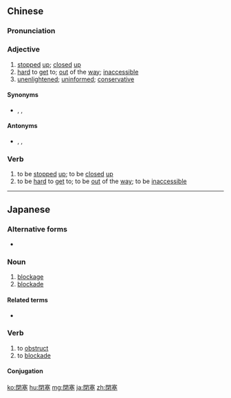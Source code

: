 {{also|闭塞}}
==Chinese==
{{zh-forms|s=闭塞}}

===Pronunciation===
{{zh-pron
|m=bìsè
|c=bai3 sak1
|ma=Zh-bìsè.ogg
|cat=a,v
}}

===Adjective===
{{zh-adj}}

# [[stopped]] [[up]]; [[closed]] [[up]]
# [[hard]] to [[get]] to; [[out]] of the [[way]]; [[inaccessible]]
# [[unenlightened]]; [[uninformed]]; [[conservative]]

====Synonyms====
* {{sense|unenlightened}} {{zh-l|保守}}, {{zh-l|守舊}}, {{zh-l|頑固}}

====Antonyms====
* {{sense|unenlightened}} {{zh-l|進步}}, {{zh-l|開明}}, {{zh-l|開通|tr=kāitong}}

===Verb===
{{zh-verb}}

# to be [[stopped]] [[up]]; to be [[closed]] [[up]]
# to be [[hard]] to [[get]] to; to be [[out]] of the [[way]]; to be [[inaccessible]]

{{zh-cat|Advanced}}

----

==Japanese==
{{ja-kanjitab|へい|そく|yomi=o}}

===Alternative forms===
* {{l/ja|閉そく}}

===Noun===
{{ja-noun|へいそく}}

# [[blockage]]
# [[blockade]]

====Related terms====
* {{ja-r|閉塞感|へいそくかん}}

===Verb===
{{ja-verb-suru|へいそく}}

# to [[obstruct]]
# to [[blockade]]

====Conjugation====
{{ja-suru|へいそく}}

[[ko:閉塞]]
[[hu:閉塞]]
[[mg:閉塞]]
[[ja:閉塞]]
[[zh:閉塞]]